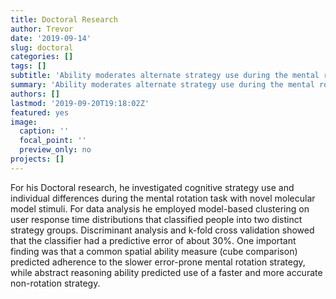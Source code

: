 ```yaml
---
title: Doctoral Research
author: Trevor
date: '2019-09-14'
slug: doctoral
categories: []
tags: []
subtitle: 'Ability moderates alternate strategy use during the mental rotation task with molecule-like stimuli'
summary: 'Ability moderates alternate strategy use during the mental rotation task with molecule-like stimuli'
authors: []
lastmod: '2019-09-20T19:18:02Z'
featured: yes
image:
  caption: ''
  focal_point: ''
  preview_only: no
projects: []
---
```

For his Doctoral research, he investigated cognitive strategy use and individual differences during the mental rotation task with novel molecular model stimuli. For data analysis he employed model-based clustering on user response time distributions that classified people into two distinct strategy groups. Discriminant analysis and k-fold cross validation showed that the classifier had a predictive error of about 30%. One important finding was that a common spatial ability measure (cube comparison) predicted adherence to the slower error-prone mental rotation strategy, while abstract reasoning ability predicted use of a faster and more accurate non-rotation strategy.